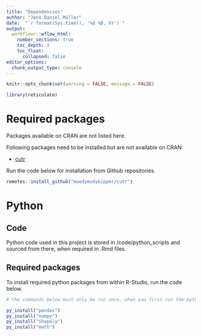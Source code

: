 ```yaml
---
title: "Dependencies"
author: "Jens Daniel Müller"
date:  "`r format(Sys.time(), '%d %B, %Y')`"
output: 
  workflowr::wflow_html:
    number_sections: true
    toc_depth: 3
    toc_float:
      collapsed: false
editor_options:
  chunk_output_type: console
---
```


```r
knitr::opts_chunk$set(warning = FALSE, message = FALSE)

```

```r
library(reticulate)
```


# Required packages

Packages available on CRAN are not listed here.

Following packages need to be installed but are not available on CRAN:

- [cutr](https://github.com/moodymudskipper/cutr/){target="_blank"}

Run the code below for installation from Github repositories.

```r

remotes::install_github("moodymudskipper/cutr")

```

# Python

## Code

Python code used in this project is stored in /code/python_scripts and sourced from there, when required in .Rmd files.

## Required packages

To install required python packages from within R-Studio, run the code below.

```r

# the commands below must only be run once, when you first run the python code and need to install required packages

py_install("pandas")
py_install("numpy")
py_install("shapely")
py_install("math")

```
